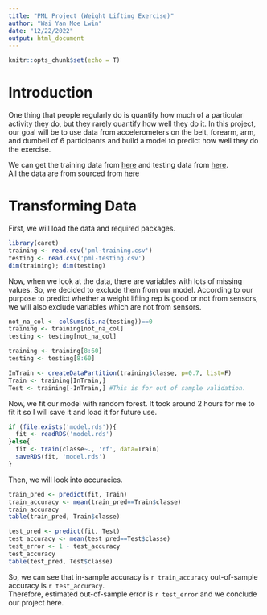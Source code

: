 ```yaml
---
title: "PML Project (Weight Lifting Exercise)"
author: "Wai Yan Moe Lwin"
date: "12/22/2022"
output: html_document
---
```


```r
knitr::opts_chunk$set(echo = T)
```

# Introduction

One thing that people regularly do is quantify how  much of a particular activity they do, but they rarely quantify how well they do it. In this project, our goal will be to use data from accelerometers on the belt, forearm, arm, and dumbell of 6 participants and build a model to predict how well they do the exercise.  

We can get the training data from [here](https://d396qusza40orc.cloudfront.net/predmachlearn/pml-training.csv) and testing data from [here](https://d396qusza40orc.cloudfront.net/predmachlearn/pml-testing.csv).  
All the data are from sourced from [here](http://web.archive.org/web/20161224072740/http:/groupware.les.inf.puc-rio.br/har)

# Transforming Data
First, we will load the data and required packages.  
```r
library(caret)
training <- read.csv('pml-training.csv')
testing <- read.csv('pml-testing.csv')
dim(training); dim(testing)
```
Now, when we look at the data, there are variables with lots of missing values. So, we decided to exclude them from our model. According to our purpose to predict whether a weight lifting rep is good or not from sensors, we will also exclude variables which are not from sensors.  
```r
not_na_col <- colSums(is.na(testing))==0
training <- training[not_na_col]
testing <- testing[not_na_col]

training <- training[8:60]
testing <- testing[8:60]

InTrain <- createDataPartition(training$classe, p=0.7, list=F)
Train <- training[InTrain,]
Test <- training[-InTrain,] #This is for out of sample validation.
```

Now, we fit our model with random forest. It took around 2 hours for me to fit it so I will save it and load it for future use.
```r
if (file.exists('model.rds')){
  fit <- readRDS('model.rds')
}else{
  fit <- train(classe~., 'rf', data=Train)
  saveRDS(fit, 'model.rds')
}
```

Then, we will look into accuracies.
```r
train_pred <- predict(fit, Train)
train_accuracy <- mean(train_pred==Train$classe)
train_accuracy
table(train_pred, Train$classe)

test_pred <- predict(fit, Test)
test_accuracy <- mean(test_pred==Test$classe)
test_error <- 1 - test_accuracy
test_accuracy
table(test_pred, Test$classe)
```
So, we can see that in-sample accuracy is `r train_accuracy`  out-of-sample accuracy is `r test_accuracy`.  
Therefore, estimated out-of-sample error is `r test_error` and we conclude our project here.





